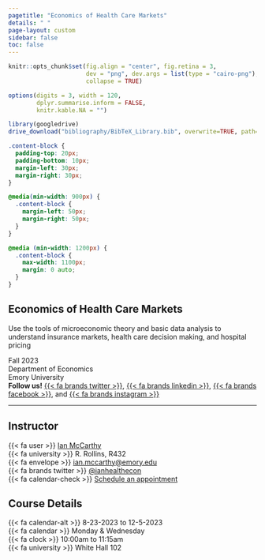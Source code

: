```yaml
---
pagetitle: "Economics of Health Care Markets"
details: " "
page-layout: custom
sidebar: false
toc: false
---
```



```r
knitr::opts_chunk$set(fig.align = "center", fig.retina = 3,
                      dev = "png", dev.args = list(type = "cairo-png"),
                      collapse = TRUE)

options(digits = 3, width = 120,
        dplyr.summarise.inform = FALSE,
        knitr.kable.NA = "")

library(googledrive)
drive_download("bibliography/BibTeX_Library.bib", overwrite=TRUE, path='files/bib/references.bib')
```


```css
.content-block {
  padding-top: 20px;
  padding-bottom: 10px;
  margin-left: 30px;
  margin-right: 30px;
}

@media(min-width: 900px) {
  .content-block {
    margin-left: 50px;
    margin-right: 50px;
  }
}

@media (min-width: 1200px) {
  .content-block {
    max-width: 1100px;
    margin: 0 auto;
  }
}

```


::: {.content-block}

# Economics of Health Care Markets

::: {.text-secondary .fs-4}

Use the tools of microeconomic theory and basic data analysis to understand insurance markets, health care decision making, and hospital pricing

Fall 2023<br>
Department of Economics<br>
Emory University<br>
**Follow us!** [{{< fa brands twitter >}}](https://twitter.com/emoryeconomics), [{{< fa brands linkedin >}}](https://www.linkedin.com/company/emory-university-department-of-economics), [{{< fa brands facebook >}}](https://www.facebook.com/EmoryEcon/), and [{{< fa brands instagram >}}](https://www.instagram.com/econemory/)


:::


---

::: {.grid}

::: {.g-col-6}


## Instructor

{{< fa user >}} [Ian McCarthy](https://www.ianmccarthyecon.com)<br>
{{< fa university >}} R. Rollins, R432<br>
{{< fa envelope >}} [ian.mccarthy@emory.edu](mailto:ian.mccarthy@emory.edu)<br>
{{< fa brands twitter >}} [\@ianhealthecon](https://twitter.com/ianhealthecon)<br>
{{< fa calendar-check >}} [Schedule an appointment](https://mccarthy-meetings.youcanbook.me/)

:::

::: {.g-col-6}


## Course Details

{{< fa calendar-alt >}} 8-23-2023 to 12-5-2023<br>
{{< fa calendar >}} Monday & Wednesday<br>
{{< fa clock >}} 10:00am to 11:15am<br>
{{< fa university >}} White Hall 102

:::

:::

:::
